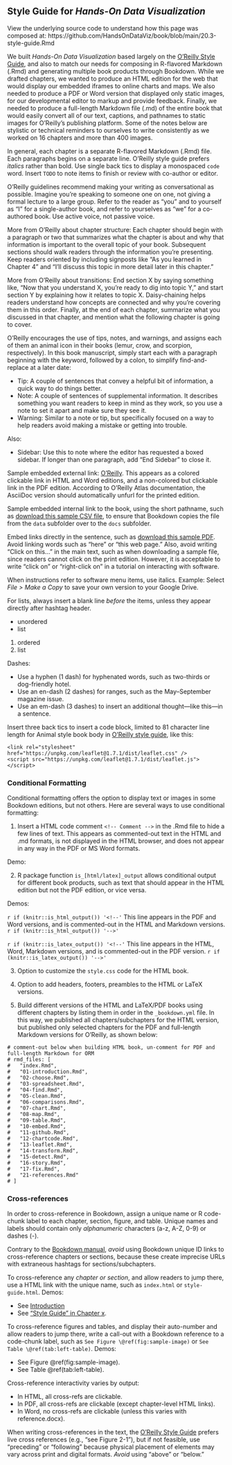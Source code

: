 ## Style Guide for *Hands-On Data Visualization* {- #style-guide}
View the underlying source code to understand how this page was composed at: https://github.com/HandsOnDataViz/book/blob/main/20.3-style-guide.Rmd

We built *Hands-On Data Visualization* based largely on the [O'Reilly Style Guide](http://oreillymedia.github.io/production-resources/styleguide/), and also to match our needs for composing in R-flavored Markdown (.Rmd) and generating multiple book products through Bookdown. While we drafted chapters, we wanted to produce an HTML edition for the web that would display our embedded iframes to online charts and maps. We also needed to produce a PDF or Word version that displayed only static images, for our developmental editor to markup and provide feedback. Finally, we needed to produce a full-length Markdown file (.md) of the entire book that would easily convert all of our text, captions, and pathnames to static images for O'Reilly's publishing platform. Some of the notes below are stylistic or technical reminders to ourselves to write consistently as we worked on 16 chapters and more than 400 images.


In general, each chapter is a separate R-flavored Markdown (.Rmd) file. Each paragraphs begins on a separate line. O'Reilly style guide prefers *italics* rather than bold. Use single back tics to display a monospaced `code` word. Insert `TODO` to note items to finish or review with co-author or editor.

O'Reilly guidelines recommend making your writing as conversational as possible. Imagine you're speaking to someone one on one, not giving a formal lecture to a large group. Refer to the reader as "you" and to yourself as "I" for a single-author book, and refer to yourselves as "we" for a co-authored book. Use active voice, not passive voice.

More from O'Reilly about chapter structure: Each chapter should begin with a paragraph or two that summarizes what the chapter is about and why that information is important to the overall topic of your book. Subsequent sections should walk readers through the information you're presenting. Keep readers oriented by including signposts like "As you learned in Chapter 4" and "I'll discuss this topic in more detail later in this chapter."

More from O'Reilly about transitions: End section X by saying something like, "Now that you understand X, you're ready to dig into topic Y," and start section Y by explaining how it relates to topic X. Daisy-chaining helps readers understand how concepts are connected and why you're covering them in this order. Finally, at the end of each chapter, summarize what you discussed in that chapter, and mention what the following chapter is going to cover.

O'Reilly encourages the use of tips, notes, and warnings, and assigns each of them an animal icon in their books (lemur, crow, and scorpion, respectively). In this book manuscript, simply start each with a paragraph beginning with the keyword, followed by a colon, to simplify find-and-replace at a later date:

- Tip: A couple of sentences that convey a helpful bit of information, a quick way to do things better.
- Note: A couple of sentences of supplemental information. It describes something you want readers to keep in mind as they work, so you use a note to set it apart and make sure they see it.
- Warning: Similar to a note or tip, but specifically focused on a way to help readers avoid making a mistake or getting into trouble.

Also:

- Sidebar: Use this to note where the editor has requested a boxed sidebar. If longer than one paragraph, add "End Sidebar" to close it.

Sample embedded external link: [O'Reilly](https://www.oreilly.com/). This appears as a colored clickable link in HTML and Word editions, and a non-colored but clickable link in the PDF edition. According to O'Reilly Atlas documentation, the AsciiDoc version should automatically unfurl for the printed edition.

Sample embedded internal link to the book, using the short pathname, such as [download this sample CSV file](data/data.csv), to ensure that Bookdown copies the file from the `data` subfolder over to the `docs` subfolder.

Embed links directly in the sentence, such as [download this sample PDF](data/ct-dph-covid-2020-05-31.pdf). Avoid linking words such as "here" or "this web page." Also, avoid writing "Click on this..." in the main text, such as when downloading a sample file, since readers cannot click on the print edition. However, it is acceptable to write "click on" or "right-click on" in a tutorial on interacting with software.

When instructions refer to software menu items, use italics. Example: Select *File > Make a Copy* to save your own version to your Google Drive.

For lists, always insert a blank line *before* the items, unless they appear directly after hashtag header.

- unordered
- list

1. ordered
2. list

Dashes:

- Use a hyphen (1 dash) for hyphenated words, such as two-thirds or dog-friendly hotel.
- Use an en-dash (2 dashes) for ranges, such as the May--September magazine issue.
- Use an em-dash (3 dashes) to insert an additional thought---like this---in a sentence.

Insert three back tics to insert a code block, limited to 81 character line length for Animal style book body in [O'Reilly style guide](http://oreillymedia.github.io/production-resources/styleguide/#line-length), like this:

```
<link rel="stylesheet" href="https://unpkg.com/leaflet@1.7.1/dist/leaflet.css" />
<script src="https://unpkg.com/leaflet@1.7.1/dist/leaflet.js"></script>
```

### Conditional Formatting {-}
Conditional formatting offers the option to display text or images in some Bookdown editions, but not others. Here are several ways to use conditional formatting:

1. Insert a HTML code comment `<!-- Comment -->` in the .Rmd file to hide a few lines of text. This appears as commented-out text in the HTML and .md formats, is not displayed in the HTML browser, and does not appear in any way in the PDF or MS Word formats.

Demo:

<!-- This comment is visible in the .MD source text, but not visible in the HTML browser, nor PDF or MSWord outputs. -->

2. R package function `is_[html/latex]_output` allows conditional output for different book products, such as text that should appear in the HTML edition but not the PDF edition, or vice versa.

Demos:

`r if (knitr::is_html_output()) '<!--'`
This line appears in the PDF and Word versions, and is commented-out in the HTML and Markdown versions.
`r if (knitr::is_html_output()) '-->'`

`r if (knitr::is_latex_output()) '<!--'`
This line appears in the HTML, Word, Markdown versions, and is commented-out in the PDF version.
`r if (knitr::is_latex_output()) '-->'`

3. Option to customize the `style.css` code for the HTML book.

4. Option to add headers, footers, preambles to the HTML or LaTeX versions.

5. Build different versions of the HTML and LaTeX/PDF books using different chapters by listing them in order in the `_bookdown.yml` file. In this way, we published all chapters/subchapters for the HTML version, but published only selected chapters for the PDF and full-length Markdown versions for O'Reilly, as shown below:

```
# comment-out below when building HTML book, un-comment for PDF and full-length Markdown for ORM
# rmd_files: [
#   "index.Rmd",
#   "01-introduction.Rmd",
#   "02-choose.Rmd",
#   "03-spreadsheet.Rmd",
#   "04-find.Rmd",
#   "05-clean.Rmd",
#   "06-comparisons.Rmd",
#   "07-chart.Rmd",
#   "08-map.Rmd",
#   "09-table.Rmd",
#   "10-embed.Rmd",
#   "11-github.Rmd",
#   "12-chartcode.Rmd",
#   "13-leaflet.Rmd",
#   "14-transform.Rmd",
#   "15-detect.Rmd",
#   "16-story.Rmd",
#   "17-fix.Rmd",
#   "21-references.Rmd"
# ]
```

### Cross-references {-}
In order to cross-reference in Bookdown, assign a unique name or R code-chunk label to each chapter, section, figure, and table. Unique names and labels should contain only _alphanumeric_ characters (a-z, A-Z, 0-9) or dashes (-).

Contrary to the [Bookdown manual](https://bookdown.org/yihui/bookdown/cross-references.html), *avoid* using Bookdown unique ID links to cross-reference chapters or sections, because these create imprecise URLs with extraneous hashtags for sections/subchapters.

To cross-reference any *chapter or section*, and allow readers to jump there, use a HTML link with the unique name, such as `index.html` or `style-guide.html`. Demos:

- See [Introduction](index.html)
- See ["Style Guide" in Chapter x](style-guide.html).

To cross-reference figures and tables, and display their auto-number and allow readers to jump there, write a call-out with a Bookdown reference to a code-chunk label, such as `See Figure \@ref(fig:sample-image)` or `See Table \@ref(tab:left-table)`. Demos:

- See Figure \@ref(fig:sample-image).
- See Table \@ref(tab:left-table).

Cross-reference interactivity varies by output:

- In HTML, all cross-refs are clickable.
- In PDF, all cross-refs are clickable (except chapter-level HTML links).
- In Word, no cross-refs are clickable (unless this varies with reference.docx).

When writing cross-references in the text, the [O'Reilly Style Guide](http://oreillymedia.github.io/production-resources/styleguide/#considering_electronic_formats) prefers live cross references (e.g., "see Figure 2-1"), but if not feasible, use "preceding" or "following" because physical placement of elements may vary across print and digital formats. *Avoid* using "above" or "below."

